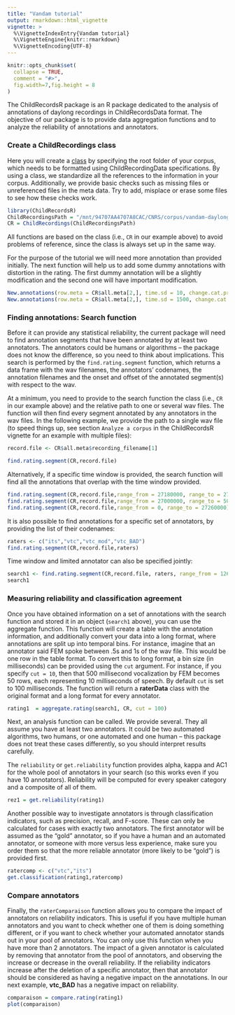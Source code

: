 ```yaml
---
title: "Vandam tutorial"
output: rmarkdown::html_vignette
vignette: >
  %\VignetteIndexEntry{Vandam tutorial}
  %\VignetteEngine{knitr::rmarkdown}
  %\VignetteEncoding{UTF-8}
---
```


```r
knitr::opts_chunk$set(
  collapse = TRUE,
  comment = "#>",
  fig.width=7,fig.height = 8
)
```

The ChildRecordsR package is an R package dedicated to the analysis of annotations of daylong recordings in ChildRecordsData format. The objective of our package is to provide data aggregation functions and to analyze the reliability of annotations and annotators.

### Create a ChildRecordings class

Here you will create a [class](https://www.datacamp.com/community/tutorials/r-objects-and-classes) by specifying the root folder of your corpus, which needs to be formatted using ChildRecordingData specifications. By using a class, we standardize all the references to the information in your corpus. Additionally, we provide basic checks such as missing files or unreferenced files in the meta data. Try to add, misplace or erase some files to see how these checks work. 

```r
library(ChildRecordsR)
ChildRecordingsPath = "/mnt/94707AA4707A8CAC/CNRS/corpus/vandam-daylong-demo"
CR = ChildRecordings(ChildRecordingsPath)
```

All functions are based on the class (i.e., `CR` in our example above) to avoid problems of reference, since the class is always set up in the same way.

For the purpose of the tutorial we will need more annotation than provided initially. The next function will help us to add some dummy annotations with distortion in the rating. The first dummy annotation will be a slightly modification and the second one will have important modification.

```r
New.annotations(row.meta = CR$all.meta[2,], time.sd = 10, change.cat.prob = 0.001, new.name = "vtc_mod", CR)
New.annotations(row.meta = CR$all.meta[2,], time.sd = 1500, change.cat.prob = 0.10, new.name = "vtc_BAD", CR)
```


### Finding annotations: Search function

Before it can provide any statistical reliability, the current package will need to find annotation segments that have been annotated by at least two annotators. The annotators could be humans or algorithms -- the package does not know the difference, so you need to think about implications. This search is performed by the `find.rating.segment` function, which returns a data frame with the wav filenames, the annotators' codenames, the annotation filenames and the onset and offset of the annotated segment(s) with respect to the wav.

At a minimum, you need to provide to the search function the class (i.e., `CR` in our example above) and the relative path to one or several wav files. The function will then find every segment annotated by any annotators in the wav files. In the following example, we provide the path to a single wav file (to speed things up, see section `Analyze a corpus` in the ChildRecordsR vignette for an example with multiple files):

```r
record.file <- CR$all.meta$recording_filename[1]

find.rating.segment(CR,record.file)
```

Alternatively, if a specific time window is provided, the search function will find all the annotations that overlap with the time window provided.

```r
find.rating.segment(CR,record.file,range_from = 27180000, range_to = 27240000)
find.rating.segment(CR,record.file,range_from = 27000000, range_to = 50464000)
find.rating.segment(CR,record.file,range_from = 0, range_to = 27260000)
```

It is also possible to find annotations for a specific set of annotators, by providing the list of their codenames:

```r
raters <- c("its","vtc","vtc_mod","vtc_BAD")
find.rating.segment(CR,record.file,raters)
```

Time window and limited annotator can also be specified jointly:

```r
search1 <- find.rating.segment(CR,record.file, raters, range_from = 12616000, range_to = 12616000*3)
search1
```

### Measuring reliability and classification agreement

Once you have obtained information on a set of annotations with the search function and stored it in an object (`search1` above), you can use the aggregate function. This function will create a table with the annotation information, and additionally convert your data into a long format, where annotations are split up into temporal bins. For instance, imagine that an annotator said FEM spoke between .5s and 1s of the wav file. This would be one row in the table format. To convert this to long format, a bin size (in milliseconds) can be provided using the `cut` argument. For instance, if you specify `cut = 10`, then that 500 millisecond vocalization by FEM becomes 50 rows, each representing 10 milliseconds of speech. By default `cut` is set to 100 milliseconds. The function will return a **raterData** class with the original format and a long format for every annotator.


```r
rating1  = aggregate.rating(search1, CR, cut = 100)
```

Next, an analysis function can be called. We provide several. They all assume you have at least two annotators. It could be two automated algorithms, two humans, or one automated and one human -- this package does not treat these cases differently, so you should interpret results carefully.

The `reliability` or `get.reliability` function provides alpha, kappa and AC1 for the whole pool of annotators in your search (so this works even if you have 10 annotators). Reliability will be computed for every speaker category and a composite of all of them.

```r
rez1 = get.reliability(rating1)
```

Another possible way to investigate annotators is through classification indicators, such as precision, recall, and F-score. These can only be calculated for cases with exactly two annotators. The first annotator will be assumed as the "gold" annotator, so if you have a human and an automated annotator, or someone with more versus less experience, make sure you order them so that the more reliable annotator (more likely to be "gold") is provided first.

```r
ratercomp <- c("vtc","its")
get.classification(rating1,ratercomp)
```

### Compare annotators

Finally, the `raterComparaison` function allows you to compare the impact of annotators on reliability indicators. This is useful if you have multiple human annotators and you want to check whether one of them is doing something different, or if you want to check whether your automated annotator stands out in your pool of annotators. You can only use this function when you have more than 2 annotators. The impact of a given annotator is calculated by removing that annotator from the pool of annotators, and observing the increase or decrease in the overall reliability. If the reliability indicators increase after the deletion of a specific annotator, then that annotator should be considered as having a negative impact on the annotations. In our next example, **vtc_BAD** has a negative impact on reliability.

```r
comparaison = compare.rating(rating1)
plot(comparaison)
```


